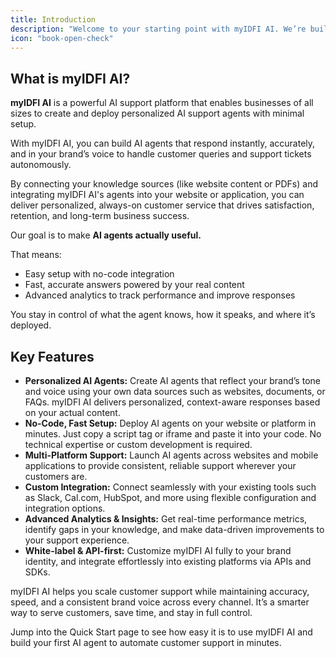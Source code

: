 ```yaml
---
title: Introduction
description: "Welcome to your starting point with myIDFI AI. We’re building AI agents that actually understand your business, trained on your content, aligned with your tone, and ready to deploy across multiple platforms. This page introduces what myIDFI AI is, how it works, and why it’s built differently."
icon: "book-open-check"
---
```

## What is myIDFI AI?
**myIDFI AI** is a powerful AI support platform that enables businesses of all sizes to create and deploy personalized AI support agents with minimal setup.

With myIDFI AI, you can build AI agents that respond instantly, accurately, and in your brand’s voice to handle customer queries and support tickets autonomously.

By connecting your knowledge sources (like website content or PDFs) and integrating myIDFI AI's agents into your website or application, you can deliver personalized, always-on customer service that drives satisfaction, retention, and long-term business success.

Our goal is to make **AI agents actually useful.**

That means:
* Easy setup with no-code integration
* Fast, accurate answers powered by your real content
* Advanced analytics to track performance and improve responses

You stay in control of what the agent knows, how it speaks, and where it’s deployed.

## Key Features

* **Personalized AI Agents:** Create AI agents that reflect your brand’s tone and voice using your own data sources such as websites, documents, or FAQs. myIDFI AI delivers personalized, context-aware responses based on your actual content.
* **No-Code, Fast Setup:** Deploy AI agents on your website or platform in minutes. Just copy a script tag or iframe and paste it into your code. No technical expertise or custom development is required.
* **Multi-Platform Support:** Launch AI agents across websites and mobile applications to provide consistent, reliable support wherever your customers are.
* **Custom Integration:** Connect seamlessly with your existing tools such as Slack, Cal.com, HubSpot, and more using flexible configuration and integration options.
* **Advanced Analytics & Insights:** Get real-time performance metrics, identify gaps in your knowledge, and make data-driven improvements to your support experience.
* **White-label & API-first:** Customize myIDFI AI fully to your brand identity, and integrate effortlessly into existing platforms via APIs and SDKs.

myIDFI AI helps you scale customer support while maintaining accuracy, speed, and a consistent brand voice across every channel. It’s a smarter way to serve customers, save time, and stay in full control.

Jump into the Quick Start page to see how easy it is to use myIDFI AI and build your first AI agent to automate customer support in minutes.
